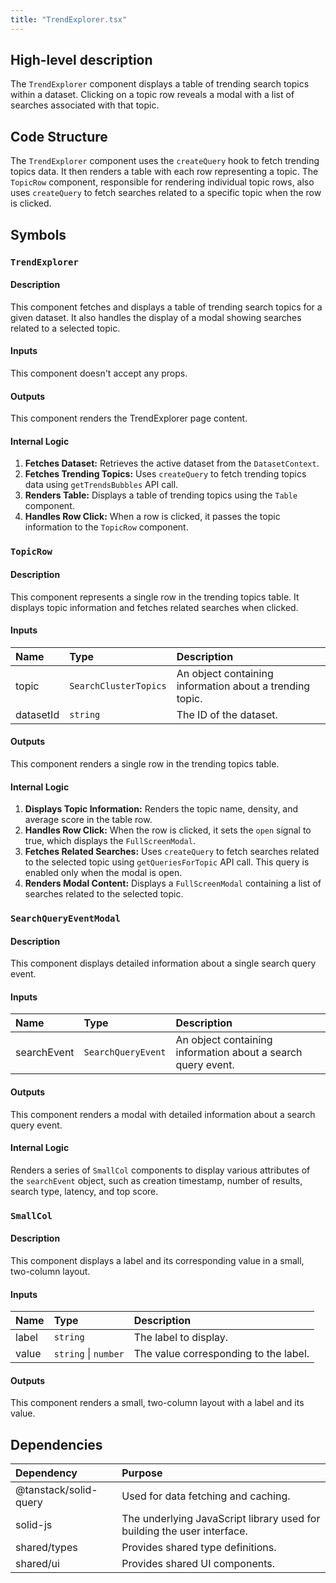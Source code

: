 ```yaml
---
title: "TrendExplorer.tsx"
---
```


## High-level description
The `TrendExplorer` component displays a table of trending search topics within a dataset. Clicking on a topic row reveals a modal with a list of searches associated with that topic.

## Code Structure
The `TrendExplorer` component uses the `createQuery` hook to fetch trending topics data. It then renders a table with each row representing a topic. The `TopicRow` component, responsible for rendering individual topic rows, also uses `createQuery` to fetch searches related to a specific topic when the row is clicked.

## Symbols

### `TrendExplorer`
#### Description
This component fetches and displays a table of trending search topics for a given dataset. It also handles the display of a modal showing searches related to a selected topic.

#### Inputs
This component doesn't accept any props.

#### Outputs
This component renders the TrendExplorer page content.

#### Internal Logic
1. **Fetches Dataset:** Retrieves the active dataset from the `DatasetContext`.
2. **Fetches Trending Topics:** Uses `createQuery` to fetch trending topics data using `getTrendsBubbles` API call.
3. **Renders Table:** Displays a table of trending topics using the `Table` component.
4. **Handles Row Click:** When a row is clicked, it passes the topic information to the `TopicRow` component.

### `TopicRow`
#### Description
This component represents a single row in the trending topics table. It displays topic information and fetches related searches when clicked.

#### Inputs
| Name | Type | Description |
|:-----|:-----|:------------|
| topic | `SearchClusterTopics` | An object containing information about a trending topic. |
| datasetId | `string` | The ID of the dataset. |

#### Outputs
This component renders a single row in the trending topics table.

#### Internal Logic
1. **Displays Topic Information:** Renders the topic name, density, and average score in the table row.
2. **Handles Row Click:** When the row is clicked, it sets the `open` signal to true, which displays the `FullScreenModal`.
3. **Fetches Related Searches:** Uses `createQuery` to fetch searches related to the selected topic using `getQueriesForTopic` API call. This query is enabled only when the modal is open.
4. **Renders Modal Content:** Displays a `FullScreenModal` containing a list of searches related to the selected topic.

### `SearchQueryEventModal`
#### Description
This component displays detailed information about a single search query event.

#### Inputs
| Name | Type | Description |
|:-----|:-----|:------------|
| searchEvent | `SearchQueryEvent` | An object containing information about a search query event. |

#### Outputs
This component renders a modal with detailed information about a search query event.

#### Internal Logic
Renders a series of `SmallCol` components to display various attributes of the `searchEvent` object, such as creation timestamp, number of results, search type, latency, and top score.

### `SmallCol`
#### Description
This component displays a label and its corresponding value in a small, two-column layout.

#### Inputs
| Name | Type | Description |
|:-----|:-----|:------------|
| label | `string` | The label to display. |
| value | `string` \| `number` | The value corresponding to the label. |

#### Outputs
This component renders a small, two-column layout with a label and its value.

## Dependencies
| Dependency | Purpose |
|:-----------|:--------|
| @tanstack/solid-query | Used for data fetching and caching. |
| solid-js | The underlying JavaScript library used for building the user interface. |
| shared/types | Provides shared type definitions. |
| shared/ui | Provides shared UI components. |

